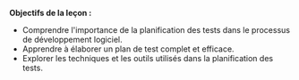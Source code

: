 **Objectifs de la leçon :**

* Comprendre l'importance de la planification des tests dans le processus de développement logiciel.
* Apprendre à élaborer un plan de test complet et efficace.
* Explorer les techniques et les outils utilisés dans la planification des tests.
